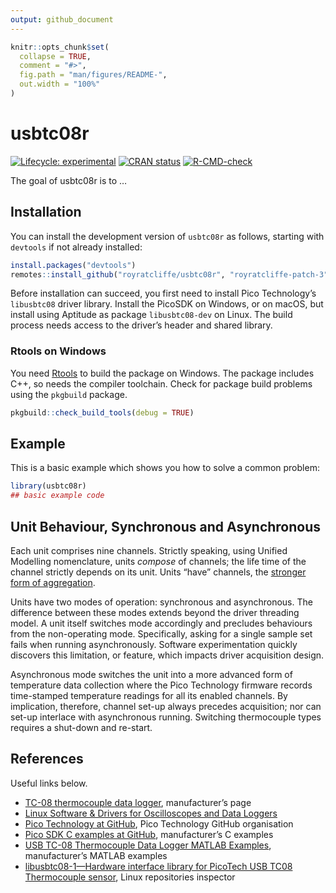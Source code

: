 ```yaml
---
output: github_document
---
```


<!-- README.md is generated from README.Rmd. Please edit that file -->

```r
knitr::opts_chunk$set(
  collapse = TRUE,
  comment = "#>",
  fig.path = "man/figures/README-",
  out.width = "100%"
)
```

# usbtc08r

<!-- badges: start -->
[![Lifecycle: experimental](https://img.shields.io/badge/lifecycle-experimental-orange.svg)](https://lifecycle.r-lib.org/articles/stages.html#experimental)
[![CRAN status](https://www.r-pkg.org/badges/version/usbtc08r)](https://CRAN.R-project.org/package=usbtc08r)
[![R-CMD-check](https://github.com/royratcliffe/usbtc08r/actions/workflows/R-CMD-check.yaml/badge.svg)](https://github.com/royratcliffe/usbtc08r/actions/workflows/R-CMD-check.yaml)
<!-- badges: end -->

The goal of usbtc08r is to ...

## Installation

You can install the development version of `usbtc08r` as follows, starting with `devtools` if not already installed:

``` r
install.packages("devtools")
remotes::install_github("royratcliffe/usbtc08r", "royratcliffe-patch-3")
```

Before installation can succeed, you first need to install Pico Technology's `libusbtc08` driver library. Install the PicoSDK on Windows, or on macOS, but install using Aptitude as package `libusbtc08-dev` on Linux. The build process needs access to the driver's header and shared library.

### Rtools on Windows

You need [Rtools](https://cran.r-project.org/bin/windows/Rtools/) to build the package on Windows. The package includes C++, so needs the compiler toolchain. Check for package build problems using the `pkgbuild` package.
```r
pkgbuild::check_build_tools(debug = TRUE)
```

## Example

This is a basic example which shows you how to solve a common problem:

```r
library(usbtc08r)
## basic example code
```

## Unit Behaviour, Synchronous and Asynchronous

Each unit comprises nine channels. Strictly speaking, using Unified Modelling nomenclature, units _compose_ of channels; the life time of the channel strictly depends on its unit. Units "have" channels, the [stronger form of aggregation](https://www.uml-diagrams.org/composition.html).

Units have two modes of operation: synchronous and asynchronous. The difference between these modes extends beyond the driver threading model. A unit itself switches mode accordingly and precludes behaviours from the non-operating mode. Specifically, asking for a single sample set fails when running asynchronously. Software experimentation quickly discovers this limitation, or feature, which impacts driver acquisition design.

Asynchronous mode switches the unit into a more advanced form of temperature data collection where the Pico Technology firmware records time-stamped temperature readings for all its enabled channels. By implication, therefore, channel set-up always precedes acquisition; nor can set-up interlace with asynchronous running. Switching thermocouple types requires a shut-down and re-start.

## References

Useful links below.

* [TC-08 thermocouple data logger](https://www.picotech.com/data-logger/tc-08/thermocouple-data-logger), manufacturer's page
* [Linux Software & Drivers for Oscilloscopes and Data Loggers](https://www.picotech.com/downloads/linux)
* [Pico Technology at GitHub](https://github.com/picotech), Pico Technology GitHub organisation
* [Pico SDK C examples at GitHub](https://github.com/picotech/picosdk-c-examples/tree/master/usbtc08), manufacturer's C examples
* [USB TC-08 Thermocouple Data Logger MATLAB Examples](https://github.com/picotech/picosdk-usbtc08-matlab-examples), manufacturer's MATLAB examples
* [libusbtc08-1&mdash;Hardware interface library for PicoTech USB TC08 Thermocouple sensor](https://reposcope.com/package/libusbtc08-1), Linux repositories inspector
